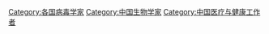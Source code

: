 [[Category:各国病毒学家|Category:各国病毒学家]]
[[Category:中国生物学家|Category:中国生物学家]]
[[Category:中国医疗与健康工作者|Category:中国医疗与健康工作者]]